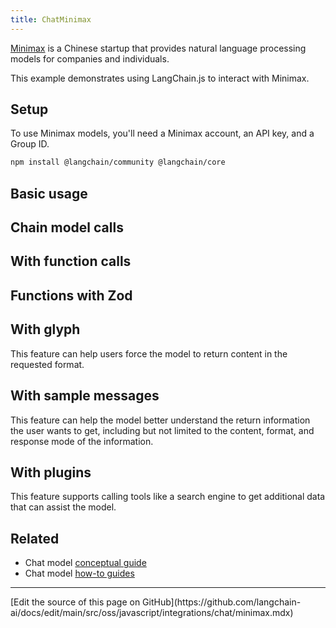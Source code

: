 ```yaml
---
title: ChatMinimax
---
```


[Minimax](https://api.minimax.chat) is a Chinese startup that provides natural language processing models for companies and individuals.

This example demonstrates using LangChain.js to interact with Minimax.

## Setup

To use Minimax models, you'll need a Minimax account, an API key, and a Group ID.


<IntegrationInstallTooltip/>

```bash npm
npm install @langchain/community @langchain/core
```


<UnifiedModelParamsTooltip />

## Basic usage


<IntegrationMinimax />

## Chain model calls


<MinimaxChain />

## With function calls


<MinimaxFunctions />

## Functions with Zod

<MinimaxFunctionsZod />

## With glyph

This feature can help users force the model to return content in the requested format.


<MinimaxGlyph />

## With sample messages

This feature can help the model better understand the return information the user wants to get,
including but not limited to the content, format, and response mode of the information.


<MinimaxSampleMessages />

## With plugins

This feature supports calling tools like a search engine to get additional data that can assist the model.


<MinimaxPlugins />

## Related

- Chat model [conceptual guide](/oss/javascript/langchain/models)
- Chat model [how-to guides](/oss/javascript/langchain/models)

---

<Callout icon="pen-to-square" iconType="regular">
  [Edit the source of this page on GitHub](https://github.com/langchain-ai/docs/edit/main/src/oss/javascript/integrations/chat/minimax.mdx)
</Callout>
